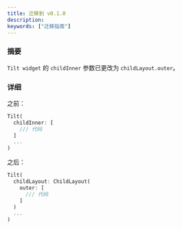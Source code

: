 ```yaml
---
title: 迁移到 v0.1.0
description:
keywords: ["迁移指南"]
---
```


### 摘要

`Tilt widget` 的 `childInner` 参数已更改为 `childLayout.outer`。

### 详细

之前：

```dart showLineNumbers
Tilt(
  childInner: [
    /// 代码
  ]
  ...
)
```

之后：

```dart showLineNumbers
Tilt(
  childLayout: ChildLayout(
    outer: [
      /// 代码
    ]
  )
  ...
)
```
